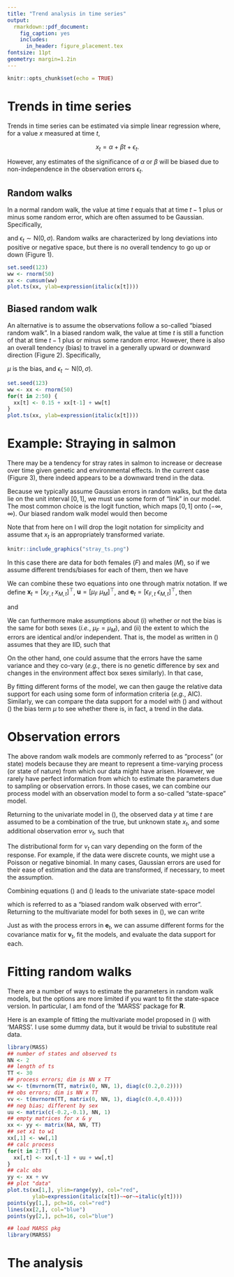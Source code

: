 ```yaml
---
title: "Trend analysis in time series"
output:
  rmarkdown::pdf_document:
    fig_caption: yes        
    includes:  
      in_header: figure_placement.tex
fontsize: 11pt
geometry: margin=1.2in
---
```


```r
knitr::opts_chunk$set(echo = TRUE)
```

\begin{center}
  \textbf{Mark Scheuerell} \\
  \text{Northwest Fisheries Science Center} \\
  \text{National Oceanic and Atmospheric Administration} \\
  \text{Seattle, WA USA} \\
  \text{mark.scheuerell@noaa.gov}
\end{center}

# Trends in time series

Trends in time series can be estimated via simple linear regression where, for a value $x$ measured at time $t$,

$$
x_t = \alpha + \beta t + \epsilon_t.
$$

However, any estimates of the significance of $\alpha$ or $\beta$ will be biased due to non-independence in the observation errors $\epsilon_t$.

## Random walks

In a normal random walk, the value at time $t$ equals that at time $t-1$ plus or minus some random error, which are often assumed to be Gaussian. Specifically,

\begin{equation} \label{eqnRW}
x_t = x_{t-1} + \epsilon_t,
\end{equation}

and $\epsilon_t \sim \text{N}(0,\sigma)$. Random walks are characterized by long deviations into positive or negative space, but there is no overall tendency to go up or down (Figure 1).

\vspace{0.25in}

```r
set.seed(123)
ww <- rnorm(50)
xx <- cumsum(ww)
plot.ts(xx, ylab=expression(italic(x[t])))
```

## Biased random walk

An alternative is to assume the observations follow a so-called "biased random walk". In a biased random walk, the value at time $t$ is still a function of that at time $t-1$ plus or minus some random error. However, there is also an overall tendency (bias) to travel in a generally upward or downward direction (Figure 2). Specifically,

\begin{equation} \label{eqnBRW}
x_t = x_{t-1} + \mu + \epsilon_t,
\end{equation}

$\mu$ is the bias, and $\epsilon_t \sim \text{N}(0,\sigma)$.

\vspace{0.25in}

```r
set.seed(123)
ww <- xx <- rnorm(50)
for(t in 2:50) {
  xx[t] <- 0.15 + xx[t-1] + ww[t]
}
plot.ts(xx, ylab=expression(italic(x[t])))
```

# Example: Straying in salmon

There may be a tendency for stray rates in salmon to increase or decrease over time given genetic and environmental effects. In the current case (Figure 3), there indeed appears to be a downward trend in the data.

Because we typically assume Gaussian errors in random walks, but the data lie on the unit interval $[0,1]$, we must use some form of "link" in our model. The most common choice is the logit function, which maps $[0,1]$ onto $(-\infty, \infty)$. Our biased random walk model would then become

\begin{equation} \label{eqnLBRW}
\text{logit}(x_t) = \text{logit}(x_{t-1}) + \mu + \epsilon_t.
\end{equation}

Note that from here on I will drop the logit notation for simplicity and assume that $x_t$ is an appropriately transformed variate. 

```r
knitr::include_graphics("stray_ts.png")
```

In this case there are data for both females ($F$) and males ($M$), so if we assume different trends/biases for each of them, then we have

\begin{align} \label{eqnLBRWs}
x_{F,t} &= x_{F,t-1} + \mu_F + \epsilon_{F,t} \\
x_{M,t} &= x_{M,t-1} + \mu_M + \epsilon_{M,t}.
\end{align}

We can combine these two equations into one through matrix notation. If we define $\mathbf{x}_t = \left[x_{F,t} ~ x_{M,t}\right]^\top$, $\mathbf{u} = \left[\mu_F ~ \mu_M\right]^\top$, and $\mathbf{e}_t = \left[\epsilon_{F,t} ~ \epsilon_{M,t}\right]^\top$, then

\begin{equation} \label{eqnLBRWsM}
\mathbf{x}_t = \mathbf{x}_{t-1} + \mathbf{u}_t + \mathbf{e}_t
\end{equation}

and

\begin{equation} \label{eqnLBRWsE}
\mathbf{e}_t = \text{MVN}(\mathbf{0}, \mathbf{\Sigma}).
\end{equation}

We can furthermore make assumptions about (i) whether or not the bias is the same for both sexes (_i.e._, $\mu_F = \mu_M$), and (ii) the extent to which the errors are identical and/or independent. That is, the model as written in (\ref{eqnLBRWsE}) assumes that they are IID, such that

\begin{equation} \label{eqnSigma1}
\mathbf{\Sigma} = 
  \begin{bmatrix}
    \sigma_F & 0 \\
    0 & \sigma_M
  \end{bmatrix}.
\end{equation}

On the other hand, one could assume that the errors have the same variance and they co-vary (_e.g._, there is no genetic difference by sex and changes in the environment affect box sexes similarly). In that case,

\begin{equation} \label{eqnSigma2}
\mathbf{\Sigma} = 
  \begin{bmatrix}
    \sigma & \gamma \\
    \gamma & \sigma
  \end{bmatrix}.
\end{equation}

By fitting different forms of the model, we can then gauge the relative data support for each using some form of information criteria (_e.g._, AIC). Similarly, we can compare the data support for a model with (\ref{eqnBRW}) and without (\ref{eqnRW}) the bias term $\mu$ to see whether there is, in fact, a trend in the data.

# Observation errors

The above random walk models are commonly referred to as "process" (or state) models because they are meant to represent a time-varying process (or state of nature) from which our data might have arisen. However, we rarely have perfect information from which to estimate the parameters due to sampling or observation errors. In those cases, we can combine our process model with an observation model to form a so-called "state-space" model.

Returning to the univariate model in (\ref{eqnBRW}), the observed data $y$ at time $t$ are assumed to be a combination of the true, but unknown state $x_t$, and some additional observation error $v_t$, such that

\begin{equation} \label{eqnBRWobs}
y_t = x_y + v_t.
\end{equation}

The distributional form for $v_t$ can vary depending on the form of the response. For example, if the data were discrete counts, we might use a Poisson or negative binomial. In many cases, Gaussian errors are used for their ease of estimation and the data are transformed, if necessary, to meet the assumption.

Combining equations (\ref{eqnBRW}) and (\ref{eqnBRWobs}) leads to the univariate state-space model

\begin{equation} \label{ssm} 
\begin{gathered}
  x_t = x_{t-1} + \mu + \epsilon_t \\
  y_t = x_t + v_t,
\end{gathered}
\end{equation}

which is referred to as a "biased random walk observed with error". Returning to the multivariate model for both sexes in (\ref{eqnLBRWsM}), we can write

\begin{equation} \label{SSM}
  \begin{gathered}
    \mathbf{x}_t = \mathbf{x}_{t-1} + \mathbf{u} + \mathbf{e}_t\\
    \mathbf{y}_t = \mathbf{x}_t + \mathbf{v}_t.
  \end{gathered}
\end{equation}

Just as with the process errors in $\mathbf{e}_t$, we can assume different forms for the covariance matix for $\mathbf{v}_t$, fit the models, and evaluate the data support for each.

# Fitting random walks

There are a number of ways to estimate the parameters in random walk models, but the options are more limited if you want to fit the state-space version. In particular, I am fond of the 'MARSS' package\footnote{See https://cran.r-project.org/web/packages/MARSS/index.html.} for __R__.

Here is an example of fitting the multivariate model proposed in (\ref{SSM}) with 'MARSS'. I use some dummy data, but it would be trivial to substitute real data. 

```r
library(MASS)
## number of states and observed ts
NN <- 2
## length of ts
TT <- 30
## process errors; dim is NN x TT
ww <- t(mvrnorm(TT, matrix(0, NN, 1), diag(c(0.2,0.2))))
## obs errors; dim is NN x TT
vv <- t(mvrnorm(TT, matrix(0, NN, 1), diag(c(0.4,0.4))))
## neg bias; different by sex
uu <- matrix(c(-0.2,-0.1), NN, 1)
## empty matrices for x & y
xx <- yy <- matrix(NA, NN, TT)
## set x1 to w1
xx[,1] <- ww[,1]
## calc process
for(t in 2:TT) {
  xx[,t] <- xx[,t-1] + uu + ww[,t]
}
## calc obs
yy <- xx + vv
## plot "data"
plot.ts(xx[1,], ylim=range(yy), col="red",
        ylab=expression(italic(x[t])~~or~~italic(y[t])))
points(yy[1,], pch=16, col="red")
lines(xx[2,], col="blue")
points(yy[2,], pch=16, col="blue")
```


```r
## load MARSS pkg
library(MARSS)
```


# The analysis

```r

```

